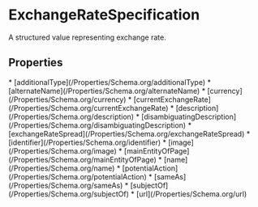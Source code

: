   
# ExchangeRateSpecification

A structured value representing exchange rate.

## Properties

<Grid>
* [additionalType](/Properties/Schema.org/additionalType)
* [alternateName](/Properties/Schema.org/alternateName)
* [currency](/Properties/Schema.org/currency)
* [currentExchangeRate](/Properties/Schema.org/currentExchangeRate)
* [description](/Properties/Schema.org/description)
* [disambiguatingDescription](/Properties/Schema.org/disambiguatingDescription)
* [exchangeRateSpread](/Properties/Schema.org/exchangeRateSpread)
* [identifier](/Properties/Schema.org/identifier)
* [image](/Properties/Schema.org/image)
* [mainEntityOfPage](/Properties/Schema.org/mainEntityOfPage)
* [name](/Properties/Schema.org/name)
* [potentialAction](/Properties/Schema.org/potentialAction)
* [sameAs](/Properties/Schema.org/sameAs)
* [subjectOf](/Properties/Schema.org/subjectOf)
* [url](/Properties/Schema.org/url)
</Grid>

